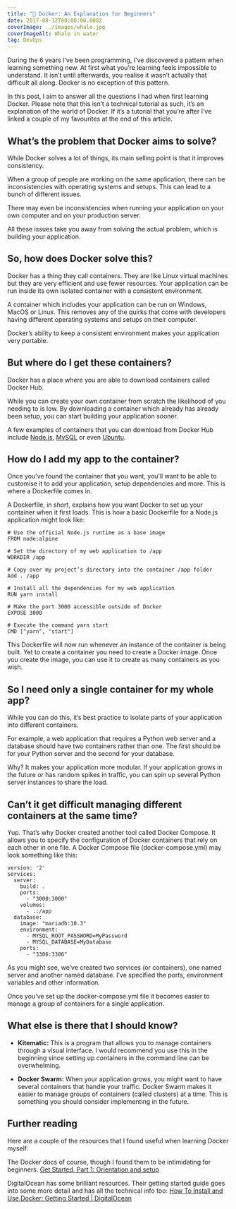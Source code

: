 ```yaml
---
title: "🐳 Docker: An Explanation for Beginners"
date: 2017-08-12T00:00:00.000Z
coverImage: ../images/whale.jpg
coverImageAlt: Whale in water
tag: DevOps
---
```


During the 6 years I’ve been programming, I’ve discovered a pattern when learning something new. At first what you’re learning feels impossible to understand. It isn’t until afterwards, you realise it wasn’t actually that difficult all along. Docker is no exception of this pattern.

In this post, I aim to answer all the questions I had when first learning Docker. Please note that this isn’t a technical tutorial as such, it’s an explanation of the world of Docker. If it’s a tutorial that you’re after I’ve linked a couple of my favourites at the end of this article.

## What’s the problem that Docker aims to solve?

While Docker solves a lot of things, its main selling point is that it improves consistency.

When a group of people are working on the same application, there can be inconsistencies with operating systems and setups. This can lead to a bunch of different issues.

There may even be inconsistencies when running your application on your own computer and on your production server.

All these issues take you away from solving the actual problem, which is building your application.

## So, how does Docker solve this?

Docker has a thing they call containers. They are like Linux virtual machines but they are very efficient and use fewer resources. Your application can be run inside its own isolated container with a consistent environment.

A container which includes your application can be run on Windows, MacOS or Linux. This removes any of the quirks that come with developers having different operating systems and setups on their computer.

Docker’s ability to keep a consistent environment makes your application very portable.

## But where do I get these containers?

Docker has a place where you are able to download containers called Docker Hub.

While you can create your own container from scratch the likelihood of you needing to is low. By downloading a container which already has already been setup, you can start building your application sooner.

A few examples of containers that you can download from Docker Hub include [Node.js](https://hub.docker.com/_/node/), [MySQL](https://hub.docker.com/_/mysql/) or even [Ubuntu](https://hub.docker.com/_/ubuntu/).

## How do I add my app to the container?

Once you’ve found the container that you want, you’ll want to be able to customise it to add your application, setup dependencies and more. This is where a Dockerfile comes in.

A Dockerfile, in short, explains how you want Docker to set up your container when it first loads. This is how a basic Dockerfile for a Node.js application might look like:

```text
# Use the official Node.js runtime as a base image
FROM node:alpine

# Set the directory of my web application to /app
WORKDIR /app

# Copy over my project’s directory into the container /app folder
Add . /app

# Install all the dependencies for my web application
RUN yarn install

# Make the port 3000 accessible outside of Docker
EXPOSE 3000

# Execute the command yarn start
CMD ["yarn", "start"]
```

This Dockerfile will now run whenever an instance of the container is being built. Yet to create a container you need to create a Docker image. Once you create the image, you can use it to create as many containers as you wish.

## So I need only a single container for my whole app?

While you can do this, it’s best practice to isolate parts of your application into different containers.

For example, a web application that requires a Python web server and a database should have two containers rather than one. The first should be for your Python server and the second for your database.

Why? It makes your application more modular. If your application grows in the future or has random spikes in traffic, you can spin up several Python server instances to share the load.

## Can’t it get difficult managing different containers at the same time?

Yup. That’s why Docker created another tool called Docker Compose. It allows you to specify the configuration of Docker containers that rely on each other in one file. A Docker Compose file (docker-compose.yml) may look something like this:

```text
version: '2'
services:
  server:
    build: .
    ports:
      - "3000:3000"
    volumes:
      - .:/app
  database:
    image: "mariadb:10.3"
    environment:
      - MYSQL_ROOT_PASSWORD=MyPassword
      - MYSQL_DATABASE=MyDatabase
    ports:
      - "3306:3306"
```

As you might see, we’ve created two services (or containers), one named server and another named database. I’ve specified the ports, environment variables and other information.

Once you’ve set up the docker-compose.yml file it becomes easier to manage a group of containers for a single application.

## What else is there that I should know?

- **Kitematic:** This is a program that allows you to manage containers through a visual interface. I would recommend you use this in the beginning since setting up containers in the command line can be overwhelming.

- **Docker Swarm:** When your application grows, you might want to have several containers that handle your traffic. Docker Swarm makes it easier to manage groups of containers (called clusters) at a time. This is something you should consider implementing in the future.

## Further reading

Here are a couple of the resources that I found useful when learning Docker myself:

The Docker docs of course, though I found them to be intimidating for beginners. [Get Started, Part 1: Orientation and setup](https://docs.docker.com/get-started)

DigitalOcean has some brilliant resources. Their getting started guide goes into some more detail and has all the technical info too:
[How To Install and Use Docker: Getting Started | DigitalOcean](https://www.digitalocean.com/community/tutorials/how-to-install-and-use-docker-getting-started)
